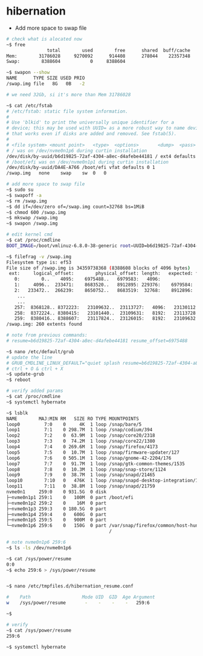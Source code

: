 # hibernation
 - Add more space to swap file
```bash
# check what is alocated now 
~$ free
               total        used        free      shared  buff/cache   available
Mem:        31786028     9270092      914408      278044    22357348    22515936
Swap:        8388604           0     8388604

~$ swapon --show
NAME      TYPE SIZE USED PRIO
/swap.img file   8G   0B   -2

# we need 32Gb, si it's more than Mem 31786028

~$ cat /etc/fstab 
# /etc/fstab: static file system information.
#
# Use 'blkid' to print the universally unique identifier for a
# device; this may be used with UUID= as a more robust way to name devices
# that works even if disks are added and removed. See fstab(5).
#
# <file system> <mount point>   <type>  <options>       <dump>  <pass>
# / was on /dev/nvme0n1p6 during curtin installation
/dev/disk/by-uuid/b6d19825-72af-4304-a8ec-d4afebe44181 / ext4 defaults 0 1
# /boot/efi was on /dev/nvme0n1p1 during curtin installation
/dev/disk/by-uuid/DA4E-A766 /boot/efi vfat defaults 0 1
/swap.img	none	swap	sw	0	0

# add more space to swap file
~$ sudo su
~$ swapoff -a
~$ rm /swap.img
~$ dd if=/dev/zero of=/swap.img count=32768 bs=1MiB
~$ chmod 600 /swap.img
~$ mkswap /swap.img
~$ swapon /swap.img

# edit kernel cmd
~$ cat /proc/cmdline 
BOOT_IMAGE=/boot/vmlinuz-6.8.0-38-generic root=UUID=b6d19825-72af-4304-a8ec-d4afebe44181 ro quiet splash vt.handoff=7

~$ filefrag -v /swap.img
Filesystem type is: ef53
File size of /swap.img is 34359738368 (8388608 blocks of 4096 bytes)
 ext:     logical_offset:        physical_offset: length:   expected: flags:
   0:        0..    4095:    6975488..   6979583:   4096:            
   1:     4096..  233471:    8683520..   8912895: 229376:    6979584:
   2:   233472..  266239:    8650752..   8683519:  32768:    8912896:
    ...
    ...
   257:  8368128.. 8372223:   23109632..  23113727:   4096:   23130112:
   258:  8372224.. 8380415:   23101440..  23109631:   8192:   23113728:
   259:  8380416.. 8388607:   23117824..  23126015:   8192:   23109632: last,eof
/swap.img: 260 extents found

# note from previous commands:
# resume=b6d19825-72af-4304-a8ec-d4afebe44181 resume_offset=6975488

~$ nano /etc/default/grub
# update the line
# GRUB_CMDLINE_LINUX_DEFAULT="quiet splash resume=b6d19825-72af-4304-a8ec-d4afebe44181 resume_offset=6975488"
# ctrl + O & ctrl + X
~$ update-grub
~$ reboot

# verify added params
~$ cat /proc/cmdline
~$ systemctl hybernate

~$ lsblk
NAME        MAJ:MIN RM   SIZE RO TYPE MOUNTPOINTS
loop0         7:0    0     4K  1 loop /snap/bare/5
loop1         7:1    0 298.7M  1 loop /snap/codium/394
loop2         7:2    0  63.9M  1 loop /snap/core20/2318
loop3         7:3    0  74.2M  1 loop /snap/core22/1380
loop4         7:4    0 269.6M  1 loop /snap/firefox/4173
loop5         7:5    0  10.7M  1 loop /snap/firmware-updater/127
loop6         7:6    0 505.1M  1 loop /snap/gnome-42-2204/176
loop7         7:7    0  91.7M  1 loop /snap/gtk-common-themes/1535
loop8         7:8    0  10.3M  1 loop /snap/snap-store/1124
loop9         7:9    0  38.7M  1 loop /snap/snapd/21465
loop10        7:10   0   476K  1 loop /snap/snapd-desktop-integration/157
loop11        7:11   0  38.8M  1 loop /snap/snapd/21759
nvme0n1     259:0    0 931.5G  0 disk 
├─nvme0n1p1 259:1    0   100M  0 part /boot/efi
├─nvme0n1p2 259:2    0    16M  0 part 
├─nvme0n1p3 259:3    0 180.5G  0 part 
├─nvme0n1p4 259:4    0   600G  0 part 
├─nvme0n1p5 259:5    0   900M  0 part 
└─nvme0n1p6 259:6    0   150G  0 part /var/snap/firefox/common/host-hunspell
                                      /

# note nvme0n1p6 259:6
~$ ls -ls /dev/nvme0n1p6

~$ cat /sys/power/resume
0:0
~$ echo 259:6 > /sys/power/resume


~$ nano /etc/tmpfiles.d/hibernation_resume.conf

#    Path                   Mode UID  GID  Age Argument
w    /sys/power/resume       -    -    -    -   259:6

~$ 

# verify
~$ cat /sys/power/resume
259:6

~$ systemctl hybernate
```